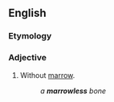 ==English==

===Etymology===
{{suffix|en|marrow|less}}

===Adjective===
{{en-adj}}

# Without [[marrow]].
#: ''a '''marrowless''' bone''